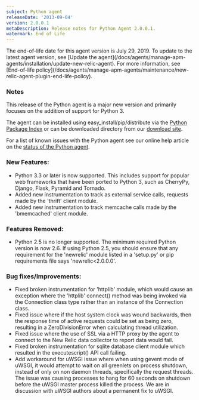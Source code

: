 ```yaml
---
subject: Python agent
releaseDate: '2013-09-04'
version: 2.0.0.1
metaDescription: Release notes for Python Agent 2.0.0.1.
watermark: End of Life
---
```


<Callout variant="important">
  The end-of-life date for this agent version is July 29, 2019. To update to the latest agent version, see [Update the agent](/docs/agents/manage-apm-agents/installation/update-new-relic-agent). For more information, see [End-of-life policy](/docs/agents/manage-apm-agents/maintenance/new-relic-agent-plugin-end-life-policy).
</Callout>

### Notes

This release of the Python agent is a major new version and primarily focuses on the addition of support for Python 3.

The agent can be installed using easy_install/pip/distribute via the [Python Package Index](https://pypi.python.org/pypi/newrelic) or can be downloaded directory from our [download site](http://download.newrelic.com/python_agent/release/).

For a list of known issues with the Python agent see our online help article on the [status of the Python agent](https://newrelic.com/docs/python/status-of-python-agent).

### New Features:

* Python 3.3 or later is now supported. This includes support for popular web frameworks that have been ported to Python 3, such as CherryPy, Django, Flask, Pyramid and Tornado.
* Added new instrumentation to track as external service calls, requests made by the 'thrift' client module.
* Added new instrumentation to track memcache calls made by the 'bmemcached' client module.

### Features Removed:

* Python 2.5 is no longer supported. The minimum required Python version is now 2.6. If using Python 2.5, you should ensure that any requirement for the 'newrelic' module listed in a 'setup.py' or pip requirements file says 'newrelic&lt;2.0.0.0'.

### Bug fixes/Improvements:

* Fixed broken instrumentation for 'httplib' module, which would cause an exception where the 'httplib' connect() method was being invoked via the Connection class type rather than an instance of the Connection class.
* Fixed issue where if the host system clock was wound backwards, then the response time of active requests could be set as being zero, resulting in a ZeroDivisionError when calculating thread utilization.
* Fixed issue where the use of SSL via a HTTP proxy by the agent to connect to the New Relic data collector to report data would fail.
* Fixed broken instrumentation for sqlite database client module which resulted in the executescript() API call failing.
* Add workaround for uWSGI issue where when using gevent mode of uWSGI, it would attempt to wait on all greenlets on process shutdown, instead of only on non daemon threads, specifically the request threads. The issue was causing processes to hang for 60 seconds on shutdown before the uWSGI master process killed the process. We are in discussion with uWSGI authors about a permanent fix to uWSGI.
